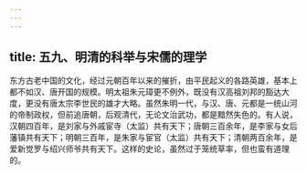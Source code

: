 ```yaml
---
---
---
```

title: 五九、明清的科举与宋儒的理学
---




东方古老中国的文化，经过元朝百年以来的摧折，由平民起义的各路英雄，基本上都不如汉、唐开国的规模。明太祖朱元璋更不例外，既没有汉高祖刘邦的豁达大度，更没有唐太宗李世民的雄才大略。虽然朱明一代，与汉、唐、元都是一统山河的帝制政权，但前追唐朝，后观清代，无论文治武功，都是黯然失色的。有人说，汉朝四百年，是刘家与外戚宦寺（太监）共有天下；唐朝三百余年，是李家与女后藩镇共有天下；明朝三百年，是朱家与宦官（太监）共有天下；清朝两百余年，是爱新觉罗与绍兴师爷共有天下。这样的史论，虽然过于笼统草率，但也蛮有道理的。